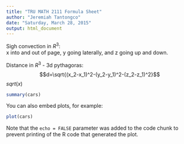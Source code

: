 ```yaml
---
title: "TRU MATH 2111 Formula Sheet"
author: "Jeremiah Tantongco"
date: "Saturday, March 28, 2015"
output: html_document
---
```

<!-- $$<content>$$ will center the math annoation -->
<!-- $<content>$ will insert inline math annotation -->
<!-- need 2 spaces for a newline character -->
Sigh convection in $R^3$:  
x into and out of page, y going laterally, and z going up and down.

Distance in $R^3$ - 3d pythagoras:
$$d=\sqrt{(x_2-x_1)^2-(y_2-y_1)^2-(z_2-z_1)^2}$$
$sqrt(x)$


```r
summary(cars)
```

You can also embed plots, for example:

```r
plot(cars)
```

Note that the `echo = FALSE` parameter was added to the code chunk to prevent printing of the R code that generated the plot.
